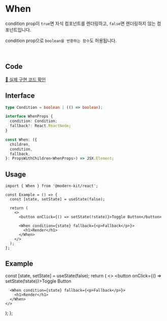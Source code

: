 
# When

condition prop이 `true`면 자식 컴포넌트를 렌더링하고, `false`면 렌더링하지 않는 컴포넌트입니다.

condition prop으로 `boolean을 반환하는 함수`도 허용됩니다.

<br />

## Code
[🔗 실제 구현 코드 확인](https://github.com/modern-agile-team/modern-kit/blob/main/packages/react/src/components/When/index.tsx)

## Interface
```ts title="typescript"
type Condition = boolean | (() => boolean);

interface WhenProps {
  condition: Condition;
  fallback?: React.ReactNode;
}

const When: ({
  children,
  condition,
  fallback,
}: PropsWithChildren<WhenProps>) => JSX.Element;
```

## Usage
```tsx title="typescript"
import { When } from '@modern-kit/react';

const Example = () => {
  const [state, setState] = useState(false);

  return (
    <>
      <button onClick={() => setState(!state)}>Toggle Button</button>

      <When condition={state} fallback={<p>Fallback</p>}>
        <h1>Render</h1>
      </When>
    </>
  );
};
```

## Example
  const [state, setState] = useState(false);
  return (
    <>
      <button onClick={() => setState(!state)}>Toggle Button</button>

      <When condition={state} fallback={<p>Fallback</p>}>
        <h1>Render</h1>
      </When>
    </>
  );
};

<Example />